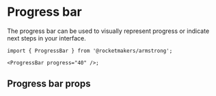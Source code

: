 

<Meta title="Components/ProgressBar" component={ProgressBar} />

# Progress bar

The progress bar can be used to visually represent progress or indicate next steps in your interface.

<Canvas of={ProgressBarStories.Default} layout="fullscreen" sourceState="none" />

```tsx
import { ProgressBar } from '@rocketmakers/armstrong';

<ProgressBar progress="40" />;
```

## Progress bar props

<ArgTypes of={ProgressBar} />
